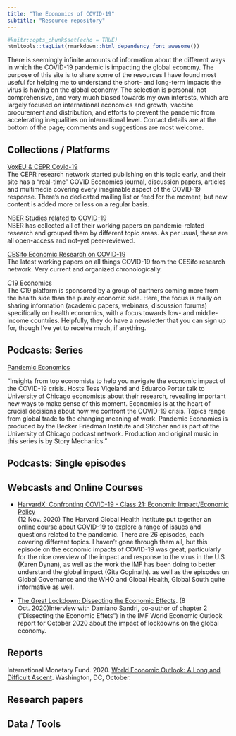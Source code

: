 ```yaml
---
title: "The Economics of COVID-19"
subtitle: "Resource repository"
---
```

```r
#knitr::opts_chunk$set(echo = TRUE)
htmltools::tagList(rmarkdown::html_dependency_font_awesome())
```

There is seemingly infinite amounts of information about the different ways in which the COVID-19 pandemic is impacting the global economy. The purpose of this site is to share some of the resources I have found most useful for helping me to understand the short- and long-term impacts the virus is having on the global economy. The selection is personal, not comprehensive, and very much biased towards my own interests, which are largely focused on international economics and growth, vaccine procurement and distribution, and efforts to prevent the pandemic from accelerating inequalities on international level. Contact details are at the bottom of the page; comments and suggestions are most welcome.  

  
## Collections / Platforms  
  
[VoxEU & CEPR Covid-19](https://voxeu.org/pages/covid-19-page)    
The CEPR research network started publishing on this topic early, and their site has a "real-time" COVID Economics journal, discussion papers, articles and multimedia covering every imaginable aspect of the COVID-19 response. There's no dedicated mailing list or feed for the moment, but new content is added more or less on a regular basis.
  
[NBER Studies related to COVID-19](https://www.nber.org/nber-studies-related-covid-19-pandemic-topic-area)  
NBER has collected all of their working papers on pandemic-related research and grouped them by different topic areas. As per usual, these are all open-access and not-yet peer-reviewed.    
  
[CESifo Economic Research on COVID-19](https://www.cesifo.org/en/economic-research-on-covid-19)  
The latest working papers on all things COVID-19 from the CESifo research network. Very current and organized chronologically.  
    
[C19 Economics](https://c19economics.org/)  
The C19 platform is sponsored by a group of partners coming  more from the health side than the purely economic side. Here, the focus is really on sharing information (academic papers, webinars, discussion forums) specifically on health economics, with a focus towards low- and middle-income countries. Helpfully, they do have a newsletter that you can sign up for, though I've yet to receive much, if anything.    

  
## Podcasts: Series  
  
[Pandemic Economics](https://bfi.uchicago.edu/podcast/pandemic-economics/)    

"Insights from top economists to help you navigate the economic impact of the COVID-19 crisis. Hosts Tess Vigeland and Eduardo Porter talk to University of Chicago economists about their research, revealing important new ways to make sense of this moment. Economics is at the heart of crucial decisions about how we confront the COVID-19 crisis. Topics range from global trade to the changing meaning of work. Pandemic Economics is produced by the Becker Friedman Institute and Stitcher and is part of the University of Chicago podcast network. Production and original music in this series is by Story Mechanics."  

  
## Podcasts: Single episodes  

  
## Webcasts and Online Courses  
  
* [HarvardX: Confronting COVID-19 - Class 21: Economic Impact/Economic Policy](https://www.youtube.com/watch?v=FrvMOJgFN4k&list=PLDSYr_mbXj9VtUDUNPmMO6VnkagS_YnbP&index=21)  
(12 Nov. 2020) The Harvard Global Health Institute put together an [online course about COVID-19](https://www.youtube.com/playlist?list=PLDSYr_mbXj9VtUDUNPmMO6VnkagS_YnbP) to explore a range of issues and questions related to the pandemic. There are 26 episodes, each covering different topics. I haven't gone through them all, but this episode on the economic impacts of COVID-19 was great, particularly for the nice overview of the impact and response to the virus in the U.S (Karen Dynan), as well as the work the IMF has been doing to better understand the global impact (Gita Gopinath). as well as the episodes on Global Governance and the WHO and Global Health, Global South quite informative as well.  
  
* [The Great Lockdown: Dissecting the Economic Effects](https://www.imf.org/external/mmedia/view.aspx?vid=6198779261001). 
(8 Oct. 2020)Interview with Damiano Sandri, co-author of chapter 2 ("Dissecting the Economic Effets") in the IMF World Economic Outlook report for October 2020 about the impact of lockdowns on the global economy.  

  
## Reports  

 International Monetary Fund. 2020. [World Economic Outlook: A Long and Difficult Ascent](https://www.imf.org/en/Publications/WEO/Issues/2020/09/30/world-economic-outlook-october-2020#Full%20Report%20and%20Executive%20Summary). Washington, DC, October.  

  
## Research papers

<!-- #### __Machine Learning__ -->

<!-- [An Introduction to Statistical Learning with Applications in R](http://www-bcf.usc.edu/~gareth/ISL) <br> -->
<!-- *Gareth James, Daniela Witten, Trevor Hastie and Robert Tibshirani* <br> -->
<!-- This book provides a hands-on and R-based introduction to Machine Learning. <br/> -->
<!-- _PDF available online_ -->

<!-- #### __Sparse Models__ -->

<!-- The following two books presents a detailed account of recently developed approaches to estimating models containing a large number of parameters, including the Lasso and versions of it:  -->

<!-- [Statistical Learning with Sparsity - The Lasso and Generalizations](https://web.stanford.edu/~hastie/StatLearnSparsity/)   -->
<!-- *Trevor Hastie, Robert Tibshirani, and Martin Wainwright*   -->
<!-- In book contains an introduction to and a summary of the actively developing field of statistical learning with sparse models.   -->
<!-- _PDF available online_ -->

<!-- [Statistics for High-Dimensional Data - Methods, Theory and Applications](https://www.springer.com/gp/book/9783642201912)    -->
<!-- *Peter Buhlmann, and Sara van de Geer*   -->
<!-- This book brings together methodological concepts, computational algorithms, a -->
<!-- few applications and mathematical theory for high-dimensional statistics.   -->

  
## Data / Tools   


<!-- ## People to follow -->

<!-- * [Susan Athey](https://www.gsb.stanford.edu/faculty-research/faculty/susan-athey) (Stanford) [<i class="fa fa-twitter"></i> ](https://twitter.com/susan_athey)   -->

<!-- * [Alexandre Belloni](https://faculty.fuqua.duke.edu/~abn5/belloni-index.html) (Duke)   -->

<!-- * [Sendhil Mullainathan](https://www.chicagobooth.edu/faculty/directory/m/sendhil-mullainathan)   (Chicago) [<i class="fa fa-twitter"></i> ](https://twitter.com/m_sendhil)   -->

